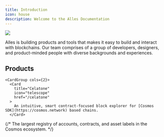 ```yaml
---
title: Introduction
icon: house
description: Welcome to the Alles Documentation
---
```


<Frame>
  <img src="/images/hero.png" />
</Frame>

Alles is building products and tools that makes it easy to build and interact with blockchains. Our team comprises of a group of developers, designers, and product-minded people with diverse backgrounds and experiences.

## Products

    <CardGroup cols={2}>
      <Card
        title="Celatone"
        icon="telescope"
        href="/celatone"
      >
        An intuitive, smart contract-focused block explorer for [Cosmos SDK](https://cosmos.network) based chains.
      </Card>

{/*       <Card
        title="Aldus"
        icon="book-atlas"
        href="/aldus"
      >
        The largest registry of accounts, contracts, and asset labels in the Cosmos ecosystem.
      </Card> */}
    </CardGroup>
